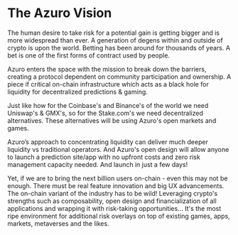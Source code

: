 # The Azuro Vision

The human desire to take risk for a potential gain is getting bigger and is more widespread than ever. A generation of degens within and outside of crypto is upon the world. Betting has been around for thousands of years. A bet is one of the first forms of contract used by people.

Azuro enters the space with the mission to break down the barriers, creating a protocol dependent on community participation and ownership. A piece if critical on-chain infrastructure which acts as a black hole for liquidity for decentralized predictions & gaming.

Just like how for the Coinbase's and Binance's of the world we need Uniswap's & GMX's, so for the Stake.com's we need decentralized alternatives. These alternatives will be using Azuro's open markets and games.

Azuro’s approach to concentrating liquidity can deliver much deeper liquidity vs traditional operators. And Azuro's open design will allow anyone to launch a prediction site/app with no upfront costs and zero risk management capacity needed. And launch in just a few days!

Yet, if we are to bring the next billion users on-chain - even this may not be enough. There must be real feature innovation and big UX advancements. The on-chain variant of the industry has to be wild! Leveraging crypto's strengths such as composability, open design and financialization of all applications and wrapping it with risk-taking opportunities... It's the most ripe environment for additional risk overlays on top of existing games, apps, markets, metaverses and the likes.

